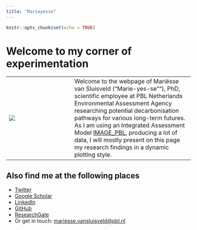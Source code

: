 ```yaml
---
title: "Marieyesse"
---
```


```r
knitr::opts_chunk$set(echo = TRUE)
```

# Welcome to my corner of experimentation

  | 
---------------------- | ----------------------------------------
![](img/profile.jpg)            | Welcome to the webpage of Mariësse van Sluisveld ("Marie-yes-se""), PhD, scientific employee at PBL Netherlands Environmental Assessment Agency researching potential decarbonisation pathways for various long-term futures. As I am using an Integrated Assessment Model [IMAGE_PBL](http://www.twitter.com/IMAGE_PBL), producing a lot of data, I will mostly present on this page my research findings in a dynamic plotting style.


## Also find me at the following places

- [Twitter](http://www.twitter.com/marieyesse)
- [Google Scholar](https://scholar.google.nl/citations?user=kZoVZGYAAAAJ&hl=nl)
- [LinkedIn](http://www.linkedin.com/mvansluisveld)
- [GitHub](http://www.github.com/marieyesse)
- [ResearchGate]()
- Or get in touch: [mariesse.vansluisveld@pbl.nl](mariesse.vansluisveld@pbl.nl)


